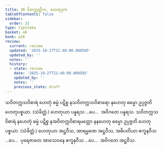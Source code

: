 ```yaml
---
title: 30 ဝိတက္ကတ္တိက, ဟေတုဒုက
tableOfContents: false
sidebar:
  order: 31
type: tipitaka
basket: ab
book: p16
review:
  current: review
  updated: '2025-10-27T21:48:00.000585'
  updated_by: ''
  notes: ''
  history:
  - state: review
    date: '2025-10-27T21:48:00.000585'
    updated_by: ''
    notes: ''
    previous_state: draft
---
```



<ReviewStatus review={frontmatter.review} showDetails={true} />

<HypothesisAnnotation frontmatter={frontmatter} />

<DynamicBreadcrumb />

<Division number="72" book="p16" e="ch" v="40" p="268">

<Paragraph number="193" book="p16">
သဝိတက္ကသဝိစာရံ ဟေတုံ ဓမ္မံ ပဋိစ္စ နသဝိတက္ကသဝိစာရော နဟေတု ဓမ္မော ဥပ္ပဇ္ဇတိ ဟေတုပစ္စယာ. (သံခိတ္တံ.) ဟေတုယာ ပန္နရသ …ပေ…  အဝိဂတေ ပန္နရသ.
</Paragraph>

<Paragraph number="194" book="p16">
သဝိတက္ကသဝိစာရံ နဟေတုံ ဓမ္မံ ပဋိစ္စ နအဝိတက္ကဝိစာရမတ္တော နနဟေတု ဓမ္မော ဥပ္ပဇ္ဇတိ ဟေတုပစ္စယာ. (သံခိတ္တံ.) ဟေတုယာ အဋ္ဌဝီသ, အာရမ္မဏေ အဋ္ဌဝီသ, အဓိပတိယာ ဧကူနဝီသ …ပေ…  ပုရေဇာတေ အာသေဝနေ ဧကူနဝီသ …ပေ…  အဝိဂတေ အဋ္ဌဝီသ.
</Paragraph>
</Division>